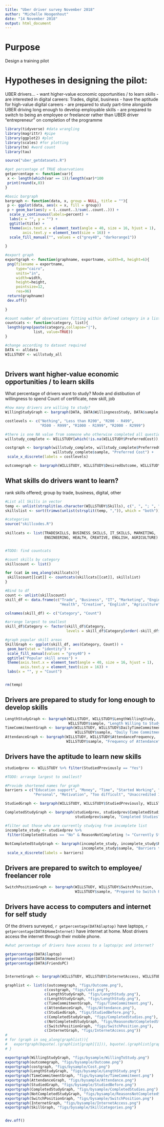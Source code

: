 ```yaml
---
title: "Uber driver survey November 2018"
author: "Michelle Hoogenhout"
date: "14 November 2018"
output: html_document
---
```


# Purpose 
Design a training pilot

# Hypotheses in designing the pilot:

UBER drivers...
- want higher-value economic opportunities / to learn skills
- are interested in digital careers: Trades, digital, business
- have the aptitude for high-value digital careers
- are prepared to study part-time alongside UBER driving long enough to develop employable skills
- are prepared to switch to being an employee or freelancer rather than UBER driver "entrepreneur" on completion of the programme

```r

library(tidyverse) #data wrangling
library(magrittr) #pipe
library(ggplot2) #plot
library(scales) #for plotting
library(tm) #word count 
library(tau)

source("uber_getdatasets.R")

```

```r

#get percentage of TRUE observations
getpercentage <- function(var){
 x <- length(which(var == 1))/length(var)*100
 print(round(x,0))
}

#basic bargraph
bargraph <- function(data, x, group = NULL, title = ""){
 p <- ggplot(data, aes(x = x, fill = group))
 p + geom_bar(aes(y = (..count..)/sum(..count..))) + 
  scale_y_continuous(labels=percent) + 
  labs(x = "", y = "") +
  ggtitle(title) +
  theme(axis.text.x = element_text(angle = 40, size = 16, hjust = 1),
        axis.text.y = element_text(size = 16)) +
  scale_fill_manual("", values = c("grey40", "darkorange1"))
 
}

#export graph
exportgraph <- function(graphname, exportname, width=8, height=6){
 png(filename = exportname, 
     type="cairo",
     units="in", 
     width=width, 
     height=height, 
     pointsize=12, 
     res=96)
 return(graphname)
 dev.off()
 
}

#count number of observations fitting within defined category in a list
countcats <- function(category, list){
 length(grep(paste(category,collapse="|"), 
             list, value=TRUE))
}

```


```r

#change according to dataset required
DATA <- alldata
WILLSTUDY <- willstudy_all
                 
```


## Drivers want higher-value economic opportunities / to learn skills

What percentage of drivers want to study?
Mode and distibution of willingness to spend
Count of certificate, new skill, job

```r

#how many drivers are willing to study?
WillingStudyGraph <- bargraph(DATA, DATA$WillingnessStudy, DATA$sample, "Willing to Study Part-Time?")

costlevels <- c("Nothing", "Less than R200", "R200 - R499", 
                "R500 - R999", "R1000 - R1999", "R2000 - R2999")

#there is one NA value from someone who otherwise completed all questiosn - drop NA
willstudy_complete <- WILLSTUDY[which(!is.na(WILLSTUDY$PreferredCost)),]

costgraph <- bargraph(willstudy_complete, willstudy_complete$PreferredCost, 
                      willstudy_complete$sample, "Preferred Cost") +
 scale_x_discrete(labels = costlevels)

outcomegraph <- bargraph(WILLSTUDY, WILLSTUDY$DesiredOutcome, WILLSTUDY$sample, "Desired Outcome")

```


## What skills do drivers want to learn?
rank skills offered; group by trade, business, digital, other

```r

#List all Skills in vector
temp <- unlist(strsplit(as.character(WILLSTUDY$Skills), c(", ", "; ", " AND ")))
skillslist <- sort(trimws(unlist(strsplit(temp, ",")), which = "both"))

#categories
source("skillcodes.R")    
           
skillcats <- list(TRADESKILLS, BUSINESS_SKILLS, IT_SKILLS, MARKETING, 
                  ENGINEERING, HEALTH, CREATIVE, ENGLISH, AGRICULTURE)


#TODO: find countcats

#count skills by category
skillscount <- list()

for (cat in seq_along(skillcats)){
 skillscount[[cat]] <- countcats(skillcats[[cat]], skillslist)
}

#Bind to df
count <- unlist(skillscount)
skill_df <- data.frame(c("Trade", "Business", "IT", "Marketing", "Engineering", 
                         "Health", "Creative", "English", "Agriculture"), count)

colnames(skill_df) <- c("Category", "Count")

#arrange largest to smallest
skill_df$Category <- factor(skill_df$Category, 
                            levels = skill_df$Category[order(-skill_df$Count)])

#graph popular skill areas 
SkillGraph <- ggplot(skill_df, aes(Category, Count)) +
 geom_bar(stat = "identity") + 
 scale_fill_manual(values = "grey40") +
 ggtitle("Popular skill areas") +
 theme(axis.text.x = element_text(angle = 40, size = 16, hjust = 1),
       axis.text.y = element_text(size = 16)) +
 labs(x = "", y = "Count")


rm(temp)

```


## Drivers are prepared to study for long enough to develop skills

```r

LengthStudyGraph <- bargraph(WILLSTUDY, WILLSTUDY$LengthWillingStudy, 
                             WILLSTUDY$sample, "Length Willing to Study")
TimeCommitmentGraph <- bargraph(WILLSTUDY, WILLSTUDY$DailyTimeCommitment, 
                                WILLSTUDY$sample, "Daily Time Commitment")
AttendanceGraph <- bargraph(WILLSTUDY, WILLSTUDY$AttendanceFrequency, 
                            WILLSTUDY$sample, "Frequency of Attendance")

```


## Drivers have the aptitude to learn new skills


```r

studiedprev <- WILLSTUDY %>% filter(StudiedPreviously == "Yes")

#TODO: arrange largest to smallest?

#Provide shortened names for graph
barriers = c("Education support", "Money", "Time", "Started Working", "Prefer not to say", 
             "Personal", "Motivation", "Too difficult", "Unaccredited Institution")

StudiedGraph <- bargraph(WILLSTUDY, WILLSTUDY$StudiedPreviously, WILLSTUDY$sample, "Studied Previously?")

CompletedStudyGraph <- bargraph(studiedprev, studiedprev$CompletedStudies, 
                                studiedprev$sample, "Completed Studies?")

#filter out those who are currently studying from incomplete list
incomplete_study <- studiedprev %>% 
 filter(CompletedStudies == "No" & ReasonNotCompleting != "Currently Studying")
 
NotCompletedStudyGraph <- bargraph(incomplete_study, incomplete_study$ReasonNotCompleting, 
                                   incomplete_study$sample, "Barriers to Completion") +
 scale_x_discrete(labels = barriers)

```


## Drivers are prepared to switch to employee/ freelancer role

```r

SwitchPositionGraph <- bargraph(WILLSTUDY, WILLSTUDY$SwitchPosition, 
                                WILLSTUDY$sample, "Prepared to Switch Position")

```


## Drivers have access to computers and internet for self study

Of the drivers surveyed, `r getpercentage(DATA$laptop)` have laptops, `r getpercentage(DATA$HomeInternet)` have internet at home. Most drivers access the internet through their mobile phone. 


```r

#what percentage of drivers have access to a laptop/pc and internet?

getpercentage(DATA$laptop)
getpercentage(DATA$HomeInternet)
getpercentage(DATA$FriendsPC)


InternetGraph <- bargraph(WILLSTUDY, WILLSTUDY$InternetAccess, WILLSTUDY$sample, "Method of Internet Access")

```

```r

graphlist <- list(c(outcomegraph, "figs/Outcome.png"),
                  c(costgraph, "figs/Cost.png"),
                  c(LengthStudyGraph, "figs/LengthStudy.png"),
                  c(LengthStudyGraph, "figs/LengthStudy.png"),
                  c(TimeCommitmentGraph, "figs/TimeCommitment.png"),
                  c(AttendanceGraph, "figs/Attendance.png"),
                  c(StudiedGraph, "figs/StudiedBefore.png"),
                  c(CompletedStudyGraph, "figs/CompletedStudies.png"),
                  c(NotCompletedStudyGraph, "figs/ReasonsNotCompletedStudy.png"),
                  c(SwitchPositionGraph, "figs/SwitchPosition.png"),
                  c(InternetGraph, "figs/InternetAccess.png"))
# 
# for (graph in seq_along(graphlist)){
#   exportgraph(bquote(.(graphlist[graph][1])), bquote(.(graphlist[graph[2]])))
# }

exportgraph(WillingStudyGraph, "figs/bysample/WillingToStudy.png")
exportgraph(outcomegraph, "figs/bysample/Outcome.png")
exportgraph(costgraph, "figs/bysample/Cost.png")
exportgraph(LengthStudyGraph, "figs/bysample/LengthStudy.png")
exportgraph(TimeCommitmentGraph, "figs/bysample/TimeCommitment.png")
exportgraph(AttendanceGraph, "figs/bysample/Attendance.png")
exportgraph(StudiedGraph, "figs/bysample/StudiedBefore.png")
exportgraph(CompletedStudyGraph, "figs/bysample/CompletedStudies.png")
exportgraph(NotCompletedStudyGraph, "figs/bysample/ReasonsNotCompletedStudy.png")
exportgraph(SwitchPositionGraph, "figs/bysample/SwitchPosition.png")
exportgraph(InternetGraph, "figs/bysample/InternetAccess.png")
exportgraph(SkillGraph, "figs/bysample/SkillCategories.png")


dev.off()
```

